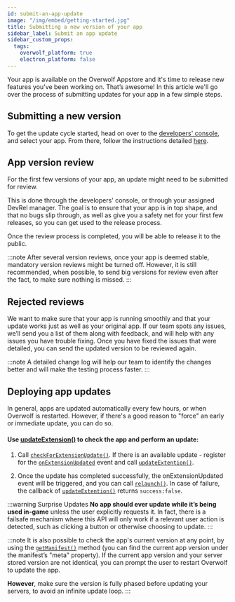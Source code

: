 ```yaml
---
id: submit-an-app-update
image: "/img/embed/getting-started.jpg"
title: Submitting a new version of your app
sidebar_label: Submit an app update
sidebar_custom_props:
  tags:
    overwolf_platform: true
    electron_platform: false
---
```


Your app is available on the Overwolf Appstore and it's time to release new features you've been working on. That’s awesome! In this article we'll go over the process of submitting updates for your app in a few simple steps.

## Submitting a new version

To get the update cycle started, head on over to the [developers' console](https://console.overwolf.com), and select your app. From there, follow the instructions detailed [here](/tools/developers-console/all-applications/release-management/production).

## App version review

For the first few versions of your app, an update might need to be submitted for review.

This is done through the developers' console, or through your assigned DevRel manager.
The goal is to ensure that your app is in top shape, and that no bugs slip through,
as well as give you a safety net for your first few releases, so you can get used to the release process.

Once the review process is completed, you will be able to release it to the public.

:::note
After several version reviews, once your app is deemed stable, mandatory version reviews might be turned off.
However, it is still recommended, when possible, to send big versions for review even after the fact, to make sure nothing is missed.
:::

## Rejected reviews

We want to make sure that your app is running smoothly and that your update works just as well as your original app.
If our team spots any issues, we’ll send you a list of them along with feedback, and will help with any issues you have trouble fixing.
Once you have fixed the issues that were detailed, you can send the updated version to be reviewed again.

:::note
A detailed change log will help our team to identify the changes better and will make the testing process faster.
:::

## Deploying app updates

In general, apps are updated automatically every few hours, or when Overwolf is restarted. 
However, if there's a good reason to "force" an early or immediate update, you can do so.

#### Use [updateExtension()](/api/extensions#updateextensioncallback) to check the app and perform an update:

  1. Call [`checkForExtensionUpdate()`](/api/extensions#checkforextensionupdatecallback). If there is an available update - register for the [`onExtensionUpdated`](/api/extensions#onextensionupdated) event and call [`updateExtention()`](/api/extensions#updateextensioncallback).

  2. Once the update has completed successfully, the onExtensionUpdated event will be triggered, and you can call [`relaunch()`](/api/extensions#relaunch). In case of failure, the callback of [`updateExtention()`](/api/extensions#updateextensioncallback) returns `success:false`.

:::warning Surprise Updates
**No app should ever update while it’s being used in-game** unless the user explicitly requests it. In fact, there is a failsafe mechanism where this API will only work if a relevant user action is detected, such as clicking a button or otherwise choosing to update.
:::

:::note
It is also possible to check the app's current version at any point, by using the [`getManifest()`](/api/extensions/current#getmanifestcallback) method (you can find the current app version under the manifest’s "meta" property).
If the current app version and your server stored version are not identical, you can prompt the user to restart Overwolf to update the app.

**However**, make sure the version is fully phased before updating your servers, to avoid an infinite update loop.
:::